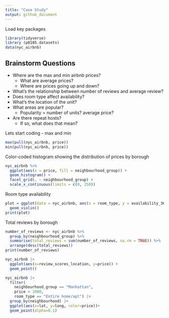 ```yaml
---
title: "Case Study"
output: github_document
---
```


Load key packages
```r
library(tidyverse)
library (p8105.datasets)
data(nyc_airbnb)
```

## Brainstorm Questions
* Where are the max and min airbnb prices?
  * What are average prices?
  * Where are prices going up and down?
* What's the relationship between number of reviews and average review?
* Does room type affect availability?
* What's the location of the unit?
* What areas are popular?
  * Popularity = number of units? average price?
* Are there repeat hosts?
  * If so, what does that mean?
 
Lets start coding - max and min
```r
max(pull(nyc_airbnb, price))
min(pull(nyc_airbnb, price))
```

Color-coded histogram showing the distribution of prices by borough
```r
nyc_airbnb %>%
  ggplot(aes(x = price, fill = neighbourhood_group)) +
  geom_histogram() +
  facet_grid(. ~ neighbourhood_group) +
  scale_x_continuous(limits = c(0, 250))
```

Room type availability
```r
plot = ggplot(data = nyc_airbnb, aes(x = room_type, y = availability_365)) +
  geom_violin()
print(plot)
```

Total reviews by borough
```r
number_of_reviews <- nyc_airbnb %>%
  group_by(neighbourhood_group) %>%
  summarise(total_reviews = sum(number_of_reviews, na.rm = TRUE)) %>%
  arrange(desc(total_reviews))
print(number_of_reviews)
```

```r
nyc_airbnb |>
  ggplot(aes(x=review_scores_location, y=price)) +
  geom_point()
```

```r
nyc_airbnb |>
  filter(
    neighbourhood_group == "Manhattan",
    price < 1000,
    room_type == "Entire home/apt") |>
  group_by(neighbourhood) |>
  ggplot(aes(x=lat, y=long, color=price))+
  geom_point(alpha=0.1)
```


